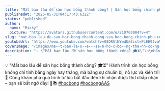 ```yaml
---
title: "Mất bao lâu để săn học bổng thành công? | Săn học bổng chính phủ cùng Micky"
publishedAt: "2025-05-31T04:17:43.632Z"
status: "published"
author:
  name: "Micky"
  picture: "https://avatars.githubusercontent.com/u/210703084?v=4"
slug: "mat-bao-lau-de-san-hoc-bong-thanh-cong-san-hoc-bong-chinh-phu-cung-micky"
youtubeUrl: "https://www.youtube.com/watch?v=08QRSlNYwdU&list=PLEE9tvaVbZbe-zkTWUX9lcOsuFVHiE4xc&index=10"
coverImage: "/images/ma--t-bao-la-u--e---sa-n-ho-c-bo--ng-tha-nh-co-ng----sa-n-ho-c-bo--ng-chi-nh-phu--cu-ng-micky-A4Nz.png"
description: "💡 \"Mất bao lâu để săn học bổng thành công? 🎓⏳\"\n\nHành trình xin học bổng không chỉ tính bằng ngày hay tháng, mà bằng sự chuẩn bị, nỗ lực và kiên trì! 🚀 Cùng khám phá quá trình từ lúc bắt đầu đến khi nhận được thư chấp nhận – bạn sẽ bất ngờ đấy! 💼📚 \n\n#hocbong #hocbongAAS"
---
```


💡 "Mất bao lâu để săn học bổng thành công? 🎓⏳"  Hành trình xin học bổng không chỉ tính bằng ngày hay tháng, mà bằng sự chuẩn bị, nỗ lực và kiên trì! 🚀 Cùng khám phá quá trình từ lúc bắt đầu đến khi nhận được thư chấp nhận – bạn sẽ bất ngờ đấy! 💼📚   [#hocbong](https://www.youtube.com/hashtag/hocbong) [#hocbongAAS](https://www.youtube.com/hashtag/hocbongaas)